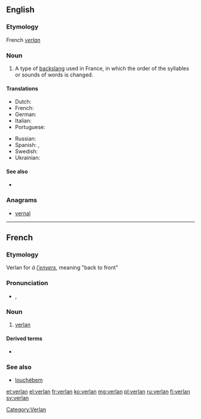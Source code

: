 ==English==

===Etymology===
French ''[[#French|verlan]]''

===Noun===
{{examples-right|examples=
* ''[[barjot]]'' (from ''[[jobard]]'', [[crazy]])
* ''[[laisse béton]]'' (from ''[[laisser tomber|laisse tomber]]'', forget it)
* ''[[keum]]'' (from ''[[mec]]'', guy, bloke {{British}})
* ''[[meuf]]'' (from ''[[femme]]'', woman)
* ''[[ripou]]'' (from ''[[pourri]]'', [[corrupt]], [[rotten]])
* ''[[tromé]]'' (from ''[[métro]]'', [[subway]] {{US}}, [[underground]] {{British}})
* ''t'es ouf'' (tu es [[fou]])
* ''[[verlan]]'' (from ''à [[envers|l'envers]]'', ([[back to front]]), [[verlan]])}}
{{en-noun|-}}

# A type of [[backslang]] used in France, in which the order of the syllables or sounds of words is changed.

====Translations====
{{trans-top|a type of backslang used in France}}
* Dutch: {{t-|nl|verlan|n}}
* French: {{t+|fr|verlan|m}}
* German: {{t-|de|Verlan}}<!--gender?  See German Wikipedia article-->
* Italian: {{t-|it|verlan|m}}
* Portuguese: {{t-|pt|verlan|m}}
{{trans-mid}}
* Russian: {{t-|ru|верлан|sc=Cyrl}}
* Spanish: {{t-|es|verlan|m}}, {{t-|es|verlan|m}}
* Swedish: {{t+|sv|verlan}}
* Ukrainian: {{t-|uk|верлан|sc=Cyrl}}
{{trans-bottom}}

====See also====
* {{pedia}}

===Anagrams===
* [[vernal#English|vernal]]

----

==French==

===Etymology===
Verlan for ''à [[envers|l'envers]]'', meaning "back to front"

===Pronunciation===
* {{IPA|lang=fr|/vɛʁ.lɑ̃/}}, {{X-SAMPA|/vER.lA~/}}

===Noun===
{{fr-noun-unc|m}}

# [[#English|verlan]]

====Derived terms====
* {{l|fr|verlaniser}}

===See also===
* [[louchébem]]

[[Category:Verlan]]

[[et:verlan]]
[[el:verlan]]
[[fr:verlan]]
[[ko:verlan]]
[[mg:verlan]]
[[pl:verlan]]
[[ru:verlan]]
[[fi:verlan]]
[[sv:verlan]]